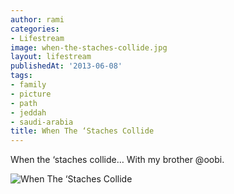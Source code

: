 ```yaml
---
author: rami
categories:
- Lifestream
image: when-the-staches-collide.jpg
layout: lifestream
publishedAt: '2013-06-08'
tags:
- family
- picture
- path
- jeddah
- saudi-arabia
title: When The ‘Staches Collide
---
```


When the ‘staches collide… With my brother @oobi.

![When The ‘Staches Collide](/assets/images/content/lifestream/when-the-staches-collide.jpg)
